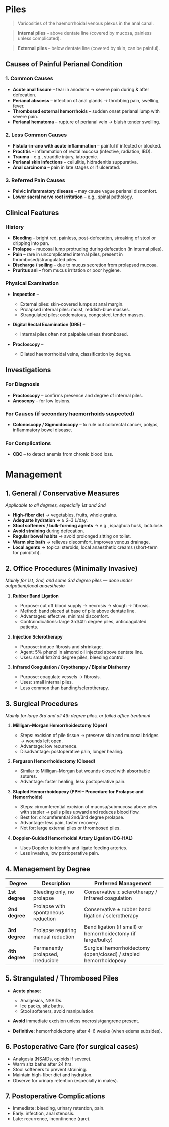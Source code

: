 # Piles

> Varicosities of the haemorrhoidal venous plexus in the anal canal.

> **Internal piles** – above dentate line (covered by mucosa, painless unless complicated).

> **External piles** – below dentate line (covered by skin, can be painful).

## Causes of Painful Perianal Condition

### 1. Common Causes

- **Acute anal fissure** – tear in anoderm → severe pain during & after defecation.
- **Perianal abscess** – infection of anal glands → throbbing pain, swelling, fever.
- **Thrombosed external hemorrhoids** – sudden onset perianal lump with severe pain.
- **Perianal hematoma** – rupture of perianal vein → bluish tender swelling.

### 2. Less Common Causes

- **Fistula-in-ano with acute inflammation** – painful if infected or blocked.
- **Proctitis** – inflammation of rectal mucosa (infective, radiation, IBD).
- **Trauma** – e.g., straddle injury, iatrogenic.
- **Perianal skin infections** – cellulitis, hidradenitis suppurativa.
- **Anal carcinoma** – pain in late stages or if ulcerated.

### 3. Referred Pain Causes

- **Pelvic inflammatory disease** – may cause vague perianal discomfort.
- **Lower sacral nerve root irritation** – e.g., spinal pathology.

## Clinical Features

### History

- **Bleeding** – bright red, painless, post-defecation, streaking of stool or dripping into pan.
- **Prolapse** – mucosal lump protruding during defecation (in internal piles).
- **Pain** – rare in uncomplicated internal piles, present in thrombosed/strangulated piles.
- **Discharge / soiling** – due to mucus secretion from prolapsed mucosa.
- **Pruritus ani** – from mucus irritation or poor hygiene.

### Physical Examination

- **Inspection** –

  - External piles: skin-covered lumps at anal margin.
  - Prolapsed internal piles: moist, reddish-blue masses.
  - Strangulated piles: oedematous, congested, tender masses.

- **Digital Rectal Examination (DRE)** –

  - Internal piles often not palpable unless thrombosed.

- **Proctoscopy** –

  - Dilated haemorrhoidal veins, classification by degree.

## Investigations

### For Diagnosis

- **Proctoscopy** – confirms presence and degree of internal piles.
- **Anoscopy** – for low lesions.

### For Causes (if secondary haemorrhoids suspected)

- **Colonoscopy / Sigmoidoscopy** – to rule out colorectal cancer, polyps, inflammatory bowel disease.

### For Complications

- **CBC** – to detect anemia from chronic blood loss.

# Management

## 1. General / Conservative Measures

_Applicable to all degrees, especially 1st and 2nd_

- **High-fiber diet** → vegetables, fruits, whole grains.
- **Adequate hydration** → ≥ 2–3 L/day.
- **Stool softeners / bulk-forming agents** → e.g., ispaghula husk, lactulose.
- **Avoid straining** during defecation.
- **Regular bowel habits** → avoid prolonged sitting on toilet.
- **Warm sitz bath** → relieves discomfort, improves venous drainage.
- **Local agents** → topical steroids, local anaesthetic creams (short-term for pain/itch).

## 2. Office Procedures (Minimally Invasive)

_Mainly for 1st, 2nd, and some 3rd degree piles — done under outpatient/local anaesthesia_

1. **Rubber Band Ligation**

   - Purpose: cut off blood supply → necrosis → slough → fibrosis.
   - Method: band placed at base of pile above dentate line.
   - Advantages: effective, minimal discomfort.
   - Contraindications: large 3rd/4th degree piles, anticoagulated patients.

2. **Injection Sclerotherapy**

   - Purpose: induce fibrosis and shrinkage.
   - Agent: 5% phenol in almond oil injected above dentate line.
   - Uses: small 1st/2nd degree piles, bleeding control.

3. **Infrared Coagulation / Cryotherapy / Bipolar Diathermy**

   - Purpose: coagulate vessels → fibrosis.
   - Uses: small internal piles.
   - Less common than banding/sclerotherapy.

## 3. Surgical Procedures

_Mainly for large 3rd and all 4th degree piles, or failed office treatment_

1. **Milligan–Morgan Hemorrhoidectomy (Open)**

   - Steps: excision of pile tissue → preserve skin and mucosal bridges → wounds left open.
   - Advantage: low recurrence.
   - Disadvantage: postoperative pain, longer healing.

2. **Ferguson Hemorrhoidectomy (Closed)**

   - Similar to Milligan–Morgan but wounds closed with absorbable sutures.
   - Advantage: faster healing, less postoperative pain.

3. **Stapled Hemorrhoidopexy (PPH – Procedure for Prolapse and Hemorrhoids)**

   - Steps: circumferential excision of mucosa/submucosa above piles with stapler → pulls piles upward and reduces blood flow.
   - Best for: circumferential 2nd/3rd degree prolapse.
   - Advantage: less pain, faster recovery.
   - Not for: large external piles or thrombosed piles.

4. **Doppler-Guided Hemorrhoidal Artery Ligation (DG-HAL)**

   - Uses Doppler to identify and ligate feeding arteries.
   - Less invasive, low postoperative pain.

## 4. Management by Degree

| Degree         | Description                         | Preferred Management                                              |
| -------------- | ----------------------------------- | ----------------------------------------------------------------- |
| **1st degree** | Bleeding only, no prolapse          | Conservative ± sclerotherapy / infrared coagulation               |
| **2nd degree** | Prolapse with spontaneous reduction | Conservative ± rubber band ligation / sclerotherapy               |
| **3rd degree** | Prolapse requiring manual reduction | Band ligation (if small) or hemorrhoidectomy (if large/bulky)     |
| **4th degree** | Permanently prolapsed, irreducible  | Surgical hemorrhoidectomy (open/closed) / stapled hemorrhoidopexy |

## 5. Strangulated / Thrombosed Piles

- **Acute phase**:

  - Analgesics, NSAIDs.
  - Ice packs, sitz baths.
  - Stool softeners, avoid manipulation.

- **Avoid** immediate excision unless necrosis/gangrene present.
- **Definitive**: hemorrhoidectomy after 4–6 weeks (when edema subsides).

## 6. Postoperative Care (for surgical cases)

- Analgesia (NSAIDs, opioids if severe).
- Warm sitz baths after 24 hrs.
- Stool softeners to prevent straining.
- Maintain high-fiber diet and hydration.
- Observe for urinary retention (especially in males).

## 7. Postoperative Complications

- Immediate: bleeding, urinary retention, pain.
- Early: infection, anal stenosis.
- Late: recurrence, incontinence (rare).
